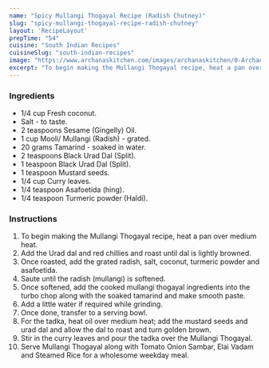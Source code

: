 ---
name: "Spicy Mullangi Thogayal Recipe (Radish Chutney)"
slug: "spicy-mullangi-thogayal-recipe-radish-chutney"
layout: 'RecipeLayout'
prepTime: "54"
cuisine: "South Indian Recipes"
cuisineSlug: "south-indian-recipes"
image: "https://www.archanaskitchen.com/images/archanaskitchen/0-Archanas-Kitchen-Recipes/Preethi_Kitchen_Appliances_Mulangi_Mooli_Radish_Chutney_Thogayal_Video_recipe_5_Delicious_Chutneys_You_Can_Make_With_Turbo_Chop-1.jpg"
excerpt: "To begin making the Mullangi Thogayal recipe, heat a pan over medium heat"
---

### Ingredients

- 1/4 cup Fresh coconut.
- Salt - to taste.
- 2 teaspoons Sesame (Gingelly) Oil.
- 1 cup Mooli/ Mullangi (Radish) - grated.
- 20 grams Tamarind - soaked in water.
- 2 teaspoons Black Urad Dal (Split).
- 1 teaspoon Black Urad Dal (Split).
- 1 teaspoon Mustard seeds.
- 1/4 cup Curry leaves.
- 1/4 teaspoon Asafoetida (hing).
- 1/4 teaspoon Turmeric powder (Haldi).

### Instructions

1. To begin making the Mullangi Thogayal recipe, heat a pan over medium heat.
1. Add the Urad dal and red chillies and roast until dal is lightly browned.
1. Once roasted, add the grated radish, salt, coconut, turmeric powder and asafoetida.
1. Saute until the radish (mullangi) is softened.
1. Once softened, add the cooked mullangi thogayal ingredients into the turbo chop along with the soaked tamarind and make smooth paste.
1. Add a little water if required while grinding.
1. Once done, transfer to a serving bowl.
1. For the tadka, heat oil over medium heat; add the mustard seeds and urad dal and allow the dal to roast and turn golden brown.
1. Stir in the curry leaves and pour the tadka over the Mullangi Thogayal.
1. Serve Mullangi Thogayal along with Tomato Onion Sambar, Elai Vadam and Steamed Rice for a wholesome weekday meal.
